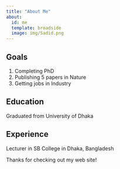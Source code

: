 ```yaml
---
title: "About Me"
about:
  id: me
  template: broadside
  image: img/Sadid.png
---
```


:::{#me}

## Goals
1. Completing PhD
2. Publishing 5 papers in Nature
3. Getting jobs in Industry

## Education
Graduated from University of Dhaka

## Experience
Lecturer in SB College in Dhaka, Bangladesh


:::

Thanks for checking out my web site!
